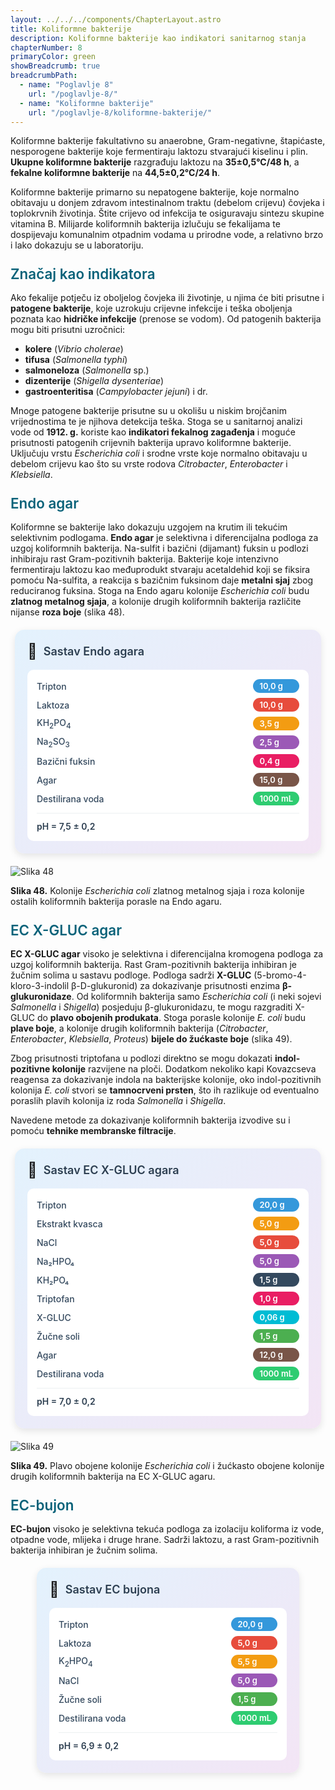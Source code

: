 ```yaml
---
layout: ../../../components/ChapterLayout.astro
title: Koliformne bakterije
description: Koliformne bakterije kao indikatori sanitarnog stanja
chapterNumber: 8
primaryColor: green
showBreadcrumb: true
breadcrumbPath:
  - name: "Poglavlje 8"
    url: "/poglavlje-8/"
  - name: "Koliformne bakterije"
    url: "/poglavlje-8/koliformne-bakterije/"
---
```



Koliformne bakterije fakultativno su anaerobne, Gram-negativne, štapićaste, nesporogene bakterije koje fermentiraju laktozu stvarajući kiselinu i plin. **Ukupne koliformne bakterije** razgrađuju laktozu na **35±0,5°C/48 h**, a **fekalne koliformne bakterije** na **44,5±0,2°C/24 h**.

Koliformne bakterije primarno su nepatogene bakterije, koje normalno obitavaju u donjem zdravom intestinalnom traktu (debelom crijevu) čovjeka i toplokrvnih životinja. Štite crijevo od infekcija te osiguravaju sintezu skupine vitamina B. Milijarde koliformnih bakterija izlučuju se fekalijama te dospijevaju komunalnim otpadnim vodama u prirodne vode, a relativno brzo i lako dokazuju se u laboratoriju.

<h3 style="color: #096279; font-size: 1.4rem; font-weight: 600; margin: 1.5rem 0 1rem 0;">Značaj kao indikatora</h3>

Ako fekalije potječu iz oboljelog čovjeka ili životinje, u njima će biti prisutne i **patogene bakterije**, koje uzrokuju crijevne infekcije i teška oboljenja poznata kao **hidričke infekcije** (prenose se vodom). Od patogenih bakterija mogu biti prisutni uzročnici:

- **kolere** (*Vibrio cholerae*)
- **tifusa** (*Salmonella typhi*)
- **salmoneloza** (*Salmonella* sp.)
- **dizenterije** (*Shigella dysenteriae*)
- **gastroenteritisa** (*Campylobacter jejuni*) i dr.

Mnoge patogene bakterije prisutne su u okolišu u niskim brojčanim vrijednostima te je njihova detekcija teška. Stoga se u sanitarnoj analizi vode od **1912. g.** koriste kao **indikatori fekalnog zagađenja** i moguće prisutnosti patogenih crijevnih bakterija upravo koliformne bakterije. Uključuju vrstu *Escherichia coli* i srodne vrste koje normalno obitavaju u debelom crijevu kao što su vrste rodova *Citrobacter*, *Enterobacter* i *Klebsiella*.

<h3 style="color: #096279; font-size: 1.4rem; font-weight: 600; margin: 1.5rem 0 1rem 0;">Endo agar</h3>

Koliformne se bakterije lako dokazuju uzgojem na krutim ili tekućim selektivnim podlogama. **Endo agar** je selektivna i diferencijalna podloga za uzgoj koliformnih bakterija. Na-sulfit i bazični (dijamant) fuksin u podlozi inhibiraju rast Gram-pozitivnih bakterija. Bakterije koje intenzivno fermentiraju laktozu kao međuprodukt stvaraju acetaldehid koji se fiksira pomoću Na-sulfita, a reakcija s bazičnim fuksinom daje **metalni sjaj** zbog reduciranog fuksina. Stoga na Endo agaru kolonije *Escherichia coli* budu **zlatnog metalnog sjaja**, a kolonije drugih koliformnih bakterija različite nijanse **roza boje** (slika 48).

<div style="max-width: 450px; background: linear-gradient(135deg, #e3f2fd 0%, #f3e5f5 100%); border-radius: 15px; padding: 20px; box-shadow: 0 4px 12px rgba(0,0,0,0.1); margin: 20px auto;">
  <div style="display: flex; align-items: center; margin-bottom: 15px;">
    <span style="font-size: 24px; margin-right: 10px;">🧫</span>
    <h3 style="margin: 0; color: #2c3e50; font-weight: 600; font-size: 18px;">Sastav Endo agara</h3>
  </div>
  <div style="background: white; border-radius: 10px; padding: 15px;">
    <div style="display: grid; grid-template-columns: minmax(0, 1fr) auto; gap: 8px 15px; align-items: center;">
      <span style="font-weight: 500; color: #34495e; font-size: 14px;">Tripton</span>
      <span style="background: #3498db; color: white; padding: 3px 10px; border-radius: 15px; font-size: 13px; font-weight: 600;">10,0 g</span>
      <span style="font-weight: 500; color: #34495e; font-size: 14px;">Laktoza</span>
      <span style="background: #e74c3c; color: white; padding: 3px 10px; border-radius: 15px; font-size: 13px; font-weight: 600;">10,0 g</span>
      <span style="font-weight: 500; color: #34495e; font-size: 14px;">KH<sub>2</sub>PO<sub>4</sub></span>
      <span style="background: #f39c12; color: white; padding: 3px 10px; border-radius: 15px; font-size: 13px; font-weight: 600;">3,5 g</span>
      <span style="font-weight: 500; color: #34495e; font-size: 14px;">Na<sub>2</sub>SO<sub>3</sub></span>
      <span style="background: #9b59b6; color: white; padding: 3px 10px; border-radius: 15px; font-size: 13px; font-weight: 600;">2,5 g</span>
      <span style="font-weight: 500; color: #34495e; font-size: 14px;">Bazični fuksin</span>
      <span style="background: #e91e63; color: white; padding: 3px 10px; border-radius: 15px; font-size: 13px; font-weight: 600;">0,4 g</span>
      <span style="font-weight: 500; color: #34495e; font-size: 14px;">Agar</span>
      <span style="background: #795548; color: white; padding: 3px 10px; border-radius: 15px; font-size: 13px; font-weight: 600;">15,0 g</span>
      <span style="font-weight: 500; color: #34495e; font-size: 14px;">Destilirana voda</span>
      <span style="background: #2ecc71; color: white; padding: 3px 10px; border-radius: 15px; font-size: 13px; font-weight: 600;">1000 mL</span>
    </div>
    <div style="margin-top: 12px; padding-top: 12px; border-top: 1px solid #ecf0f1;">
      <span style="font-weight: 600; color: #2c3e50; font-size: 14px;">pH = 7,5 ± 0,2</span>
    </div>
  </div>
</div>

![Slika 48](/images/slika48.jpg)

**Slika 48.** Kolonije *Escherichia coli* zlatnog metalnog sjaja i roza kolonije ostalih koliformnih bakterija porasle na Endo agaru.

<h3 style="color: #096279; font-size: 1.4rem; font-weight: 600; margin: 1.5rem 0 1rem 0;">EC X-GLUC agar</h3>

**EC X-GLUC agar** visoko je selektivna i diferencijalna kromogena podloga za uzgoj koliformnih bakterija. Rast Gram-pozitivnih bakterija inhibiran je žučnim solima u sastavu podloge. Podloga sadrži **X-GLUC** (5-bromo-4-kloro-3-indolil β-D-glukuronid) za dokazivanje prisutnosti enzima **β-glukuronidaze**. Od koliformnih bakterija samo *Escherichia coli* (i neki sojevi *Salmonella* i *Shigella*) posjeduju β-glukuronidazu, te mogu razgraditi X-GLUC do **plavo obojenih produkata**. Stoga porasle kolonije *E. coli* budu **plave boje**, a kolonije drugih koliformnih bakterija (*Citrobacter*, *Enterobacter*, *Klebsiella*, *Proteus*) **bijele do žućkaste boje** (slika 49).

Zbog prisutnosti triptofana u podlozi direktno se mogu dokazati **indol-pozitivne kolonije** razvijene na ploči. Dodatkom nekoliko kapi Kovazcseva reagensa za dokazivanje indola na bakterijske kolonije, oko indol-pozitivnih kolonija *E. coli* stvori se **tamnocrveni prsten**, što ih razlikuje od eventualno poraslih plavih kolonija iz roda *Salmonella* i *Shigella*.

Navedene metode za dokazivanje koliformnih bakterija izvodive su i pomoću **tehnike membranske filtracije**.

<div style="max-width: 450px; background: linear-gradient(135deg, #e3f2fd 0%, #f3e5f5 100%); border-radius: 15px; padding: 20px; box-shadow: 0 4px 12px rgba(0,0,0,0.1); margin: 20px auto;">
  <div style="display: flex; align-items: center; margin-bottom: 15px;">
    <span style="font-size: 24px; margin-right: 10px;">🧫</span>
    <h3 style="margin: 0; color: #2c3e50; font-weight: 600; font-size: 18px;">Sastav EC X-GLUC agara</h3>
  </div>
  <div style="background: white; border-radius: 10px; padding: 15px;">
    <div style="display: grid; grid-template-columns: minmax(0, 1fr) auto; gap: 8px 15px; align-items: center;">
      <span style="font-weight: 500; color: #34495e; font-size: 14px;">Tripton</span>
      <span style="background: #3498db; color: white; padding: 3px 10px; border-radius: 15px; font-size: 13px; font-weight: 600;">20,0 g</span>
      <span style="font-weight: 500; color: #34495e; font-size: 14px;">Ekstrakt kvasca</span>
      <span style="background: #f39c12; color: white; padding: 3px 10px; border-radius: 15px; font-size: 13px; font-weight: 600;">5,0 g</span>
      <span style="font-weight: 500; color: #34495e; font-size: 14px;">NaCl</span>
      <span style="background: #e74c3c; color: white; padding: 3px 10px; border-radius: 15px; font-size: 13px; font-weight: 600;">5,0 g</span>
      <span style="font-weight: 500; color: #34495e; font-size: 14px;">Na₂HPO₄</span>
      <span style="background: #9b59b6; color: white; padding: 3px 10px; border-radius: 15px; font-size: 13px; font-weight: 600;">5,0 g</span>
      <span style="font-weight: 500; color: #34495e; font-size: 14px;">KH₂PO₄</span>
      <span style="background: #34495e; color: white; padding: 3px 10px; border-radius: 15px; font-size: 13px; font-weight: 600;">1,5 g</span>
      <span style="font-weight: 500; color: #34495e; font-size: 14px;">Triptofan</span>
      <span style="background: #e91e63; color: white; padding: 3px 10px; border-radius: 15px; font-size: 13px; font-weight: 600;">1,0 g</span>
      <span style="font-weight: 500; color: #34495e; font-size: 14px;">X-GLUC</span>
      <span style="background: #00bcd4; color: white; padding: 3px 10px; border-radius: 15px; font-size: 13px; font-weight: 600;">0,06 g</span>
      <span style="font-weight: 500; color: #34495e; font-size: 14px;">Žučne soli</span>
      <span style="background: #4caf50; color: white; padding: 3px 10px; border-radius: 15px; font-size: 13px; font-weight: 600;">1,5 g</span>
      <span style="font-weight: 500; color: #34495e; font-size: 14px;">Agar</span>
      <span style="background: #795548; color: white; padding: 3px 10px; border-radius: 15px; font-size: 13px; font-weight: 600;">12,0 g</span>
      <span style="font-weight: 500; color: #34495e; font-size: 14px;">Destilirana voda</span>
      <span style="background: #2ecc71; color: white; padding: 3px 10px; border-radius: 15px; font-size: 13px; font-weight: 600;">1000 mL</span>
    </div>
    <div style="margin-top: 12px; padding-top: 12px; border-top: 1px solid #ecf0f1;">
      <span style="font-weight: 600; color: #2c3e50; font-size: 14px;">pH = 7,0 ± 0,2</span>
    </div>
  </div>
</div>

![Slika 49](/images/slika49.jpg)

**Slika 49.** Plavo obojene kolonije *Escherichia coli* i žućkasto obojene kolonije drugih koliformnih bakterija na EC X-GLUC agaru.

<h3 style="color: #096279; font-size: 1.4rem; font-weight: 600; margin: 1.5rem 0 1rem 0;">EC-bujon</h3>

**EC-bujon** visoko je selektivna tekuća podloga za izolaciju koliforma iz vode, otpadne vode, mlijeka i druge hrane. Sadrži laktozu, a rast Gram-pozitivnih bakterija inhibiran je žučnim solima.

<div style="max-width: 380px; background: linear-gradient(135deg, #e3f2fd 0%, #f3e5f5 100%); border-radius: 15px; padding: 20px; box-shadow: 0 4px 12px rgba(0,0,0,0.1); margin: 20px auto;">
  <div style="display: flex; align-items: center; margin-bottom: 15px;">
    <span style="font-size: 24px; margin-right: 10px;">🧪</span>
    <h3 style="margin: 0; color: #2c3e50; font-weight: 600; font-size: 18px;">Sastav EC bujona</h3>
  </div>
  <div style="background: white; border-radius: 10px; padding: 15px;">
    <div style="display: grid; grid-template-columns: minmax(0, 1fr) auto; gap: 8px 15px; align-items: center;">
      <span style="font-weight: 500; color: #34495e; font-size: 14px;">Tripton</span>
      <span style="background: #3498db; color: white; padding: 3px 10px; border-radius: 15px; font-size: 13px; font-weight: 600;">20,0 g</span>
      <span style="font-weight: 500; color: #34495e; font-size: 14px;">Laktoza</span>
      <span style="background: #e74c3c; color: white; padding: 3px 10px; border-radius: 15px; font-size: 13px; font-weight: 600;">5,0 g</span>
      <span style="font-weight: 500; color: #34495e; font-size: 14px;">K<sub>2</sub>HPO<sub>4</sub></span>
      <span style="background: #f39c12; color: white; padding: 3px 10px; border-radius: 15px; font-size: 13px; font-weight: 600;">5,5 g</span>
      <span style="font-weight: 500; color: #34495e; font-size: 14px;">NaCl</span>
      <span style="background: #9b59b6; color: white; padding: 3px 10px; border-radius: 15px; font-size: 13px; font-weight: 600;">5,0 g</span>
      <span style="font-weight: 500; color: #34495e; font-size: 14px;">Žučne soli</span>
      <span style="background: #4caf50; color: white; padding: 3px 10px; border-radius: 15px; font-size: 13px; font-weight: 600;">1,5 g</span>
      <span style="font-weight: 500; color: #34495e; font-size: 14px;">Destilirana voda</span>
      <span style="background: #2ecc71; color: white; padding: 3px 10px; border-radius: 15px; font-size: 13px; font-weight: 600;">1000 mL</span>
    </div>
    <div style="margin-top: 12px; padding-top: 12px; border-top: 1px solid #ecf0f1;">
      <span style="font-weight: 600; color: #2c3e50; font-size: 14px;">pH = 6,9 ± 0,2</span>
    </div>
  </div>
</div>